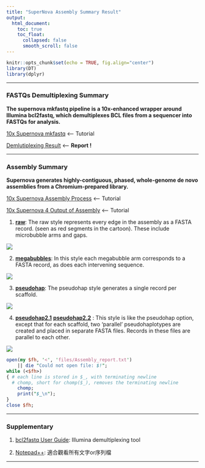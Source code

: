 ```yaml
---
title: "SuperNova Assembly Summary Result"
output: 
  html_document:
    toc: true
    toc_float:
      collapsed: false
      smooth_scroll: false
---
```


```r
knitr::opts_chunk$set(echo = TRUE, fig.align="center")
library(DT)
library(dplyr)
```

***

### FASTQs Demultiplexing Summary

__The supernova mkfastq pipeline is a 10x-enhanced wrapper around Illumina bcl2fastq, which demultiplexes BCL files from a sequencer into FASTQs for analysis.__

<a href="https://support.10xgenomics.com/de-novo-assembly/software/pipelines/latest/using/mkfastq" target="_blank">10x Supernova mkfastq</a> <--- Tutorial

<a href="files/Demultiplex_report/index.html" target="_blank">Demlutiplexing Result</a> <--- **Report !**

***

### Assembly Summary

__Supernova generates highly-contiguous, phased, whole-genome de novo assemblies from a Chromium-prepared library.__

<a href="https://support.10xgenomics.com/de-novo-assembly/software/pipelines/latest/using/running" target="_blank">10x Supernova Assembly Process</a> <--- Tutorial

<a href="https://support.10xgenomics.com/de-novo-assembly/software/pipelines/latest/output/generating" target="_blank">10x Supernova 4 Output of Assembly</a> <--- Tutorial

1. [**raw**](files/raw.fasta.gz): The raw style represents every edge in the assembly as a FASTA record. (seen as red segments in the cartoon). These include microbubble arms and gaps.

![](https://support.10xgenomics.com/img/de-novo/style1.png)

2. [**megabubbles**](files/megabubbles.fasta.gz): In this style each megabubble arm corresponds to a FASTA record, as does each intervening sequence.

![](https://support.10xgenomics.com/img/de-novo/style2.png)

3. [**pseudohap**](files/pseudohap.fasta.gz): The pseudohap style generates a single record per scaffold.

![](https://support.10xgenomics.com/img/de-novo/style3.png)

4. [**pseudohap2.1**](files/pseudohap2.1.fasta.gz) [**pseudohap2.2**](files/pseudohap2.2.fasta.gz) : This style is like the pseudohap option, except that for each scaffold, two ‘parallel’ pseudohaplotypes are created and placed in separate FASTA files. Records in these files are parallel to each other.

![](https://support.10xgenomics.com/img/de-novo/style4.png)

```perl
open(my $fh, '<', 'files/Assembly_report.txt')
    || die "Could not open file: $!";
while (<$fh>) 
{ # each line is stored in $_, with terminating newline
  # chomp, short for chomp($_), removes the terminating newline
    chomp; 
    print("$_\n");
}
close $fh;
```

***

### Supplementary

1. <a href="https://support.illumina.com/content/dam/illumina-support/documents/documentation/software_documentation/bcl2fastq/bcl2fastq2_guide_15051736_v2.pdf" target="_blank">bcl2fastq User Guide</a>:
Illumina demultiplexing tool

2. <a href="https://notepad-plus-plus.org/zh/" target="_blank">Notepad++</a>: 適合觀看所有文字or序列檔

***


